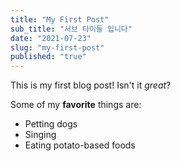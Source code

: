 ```yaml
---
title: "My First Post"
sub_title: "서브 타이들 입니다"
date: "2021-07-23"
slug: "my-first-post"
published: "true"
---
```


This is my first blog post! Isn't it _great_?

Some of my **favorite** things are:

- Petting dogs
- Singing
- Eating potato-based foods
